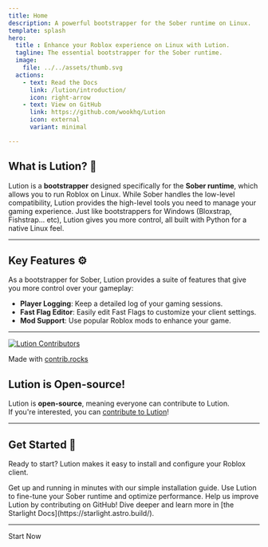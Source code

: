```yaml
---
title: Home
description: A powerful bootstrapper for the Sober runtime on Linux.
template: splash
hero:
  title : Enhance your Roblox experience on Linux with Lution.
  tagline: The essential bootstrapper for the Sober runtime.
  image:
    file: ../../assets/thumb.svg
  actions:
    - text: Read the Docs
      link: /lution/introduction/
      icon: right-arrow
    - text: View on GitHub
      link: https://github.com/wookhq/Lution
      icon: external
      variant: minimal

---
```


## What is Lution? 🐧

Lution is a **bootstrapper** designed specifically for the **Sober runtime**, which allows you to run Roblox on Linux. While Sober handles the low-level compatibility, Lution provides the high-level tools you need to manage your gaming experience. Just like bootstrappers for Windows (Bloxstrap, Fishstrap... etc), Lution gives you more control, all built with Python for a native Linux feel.

---

## Key Features ⚙️

As a bootstrapper for Sober, Lution provides a suite of features that give you more control over your gameplay:

* **Player Logging**: Keep a detailed log of your gaming sessions.
* **Fast Flag Editor**: Easily edit Fast Flags to customize your client settings.
* **Mod Support**: Use popular Roblox mods to enhance your game.

---

<div style={{ float: 'right', marginLeft: '20px', textAlign: 'center' }}>
  <a href="https://github.com/wookhq/lution/graphs/contributors">
    <img
      src="https://contrib.rocks/image?repo=wookhq/lution"
      alt="Lution Contributors"
      style={{ maxWidth: '100%' }}
    />
  </a>
  <p style={{ fontSize: '0.8em', marginTop: '5px' }}>
    Made with <a href="https://contrib.rocks">contrib.rocks</a>
  </p>
</div>

## Lution is Open-source!

Lution is **open-source**, meaning everyone can contribute to Lution.  
If you're interested, you can [contribute to Lution](https://github.com/wookhq/lution)!

---

## Get Started 🚀

Ready to start? Lution makes it easy to install and configure your Roblox client.

<CardGrid stagger>
	<Card title="Install Lution" icon="rocket">
		Get up and running in minutes with our simple installation guide.
	</Card>
	<Card title="Configure To your Liking" icon="forward-slash">
		Use Lution to fine-tune your Sober runtime and optimize performance.
	</Card>
	<Card title="Contribute to Lution" icon="github">
		Help us improve Lution by contributing on GitHub!
	</Card>
	<Card title="Read the Docs" icon="open-book">
		Dive deeper and learn more in [the Starlight Docs](https://starlight.astro.build/).
	</Card>
</CardGrid>

---


<LinkButton href="/lution/introduction/">Start Now</LinkButton>